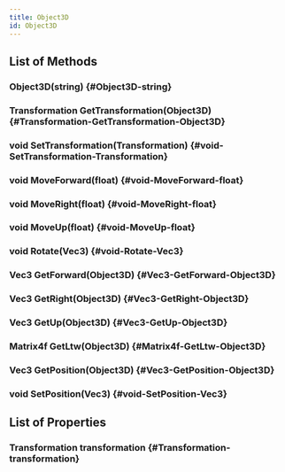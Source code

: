 ```yaml
---
title: Object3D
id: Object3D
---
```


## List of Methods

### Object3D(string) {#Object3D-string}

### Transformation GetTransformation(Object3D) {#Transformation-GetTransformation-Object3D}

### void SetTransformation(Transformation) {#void-SetTransformation-Transformation}

### void MoveForward(float) {#void-MoveForward-float}

### void MoveRight(float) {#void-MoveRight-float}

### void MoveUp(float) {#void-MoveUp-float}

### void Rotate(Vec3) {#void-Rotate-Vec3}

### Vec3 GetForward(Object3D) {#Vec3-GetForward-Object3D}

### Vec3 GetRight(Object3D) {#Vec3-GetRight-Object3D}

### Vec3 GetUp(Object3D) {#Vec3-GetUp-Object3D}

### Matrix4f GetLtw(Object3D) {#Matrix4f-GetLtw-Object3D}

### Vec3 GetPosition(Object3D) {#Vec3-GetPosition-Object3D}

### void SetPosition(Vec3) {#void-SetPosition-Vec3}

## List of Properties

### Transformation transformation {#Transformation-transformation}

